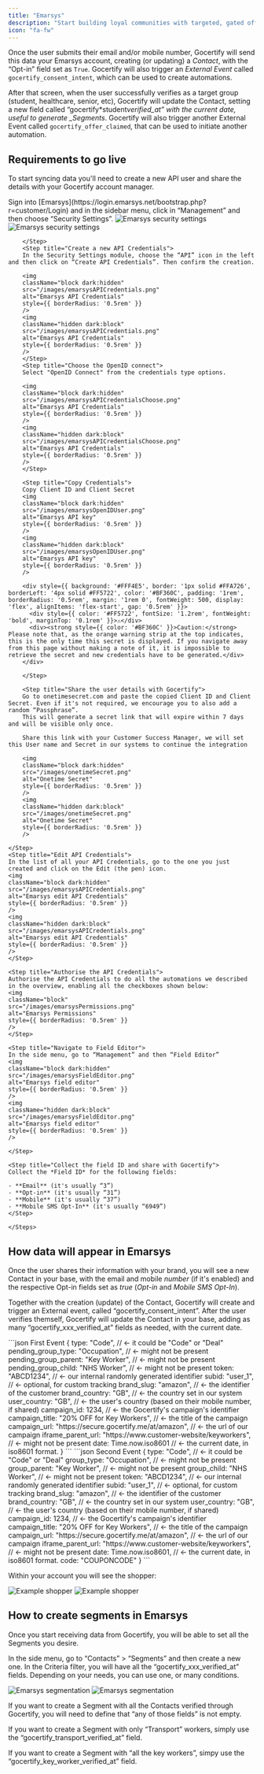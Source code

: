 ```yaml
---
title: "Emarsys"
description: "Start building loyal communities with targeted, gated offers."
icon: "fa-fw"
---
```


Once the user submits their email and/or mobile number, Gocertify will send this data your Emarsys account, creating (or updating) a _Contact_, with the “Opt-in” field set as `True`. Gocertify will also trigger an _External Event_ called `gocertify_consent_intent`, which can be used to create automations.

After that screen, when the user successfully verifies as a target group (student, healthcare, senior, etc), Gocertify will update the Contact, setting a new field called “gocertify\*student*verified_at” with the current date, useful to generate \_Segments*.
Gocertify will also trigger another External Event called `gocertify_offer_claimed`, that can be used to initiate another automation.

## Requirements to go live

To start syncing data you'll need to create a new API user and share the details with your Gocertify account manager.

<Accordion title="See step by step tutorial">
    <Steps>
        <Step title="Create a new API Credentials">
            Sign into [Emarsys](https://login.emarsys.net/bootstrap.php?r=customer/Login) and in the sidebar menu, click in “Management” and then choose “Security Settings”.
            <img
            className="block dark:hidden"
            src="/images/emarsysSecuritySettings.png"
            alt="Emarsys security settings"
            style={{ borderRadius: '0.5rem' }}
            />
            <img
            className="hidden dark:block"
            src="/images/emarsysSecuritySettings.png"
            alt="Emarsys security settings"
            style={{ borderRadius: '0.5rem' }}
            />

        </Step>
        <Step title="Create a new API Credentials">
        In the Security Settings module, choose the “API” icon in the left and then click on “Create API Credentials”. Then confirm the creation.

        <img
        className="block dark:hidden"
        src="/images/emarsysAPICredentials.png"
        alt="Emarsys API Credentials"
        style={{ borderRadius: '0.5rem' }}
        />
        <img
        className="hidden dark:block"
        src="/images/emarsysAPICredentials.png"
        alt="Emarsys API Credentials"
        style={{ borderRadius: '0.5rem' }}
        />
        </Step>
        <Step title="Choose the OpenID connect">
        Select "OpenID Connect" from the credentials type options.

        <img
        className="block dark:hidden"
        src="/images/emarsysAPICredentialsChoose.png"
        alt="Emarsys API Credentials"
        style={{ borderRadius: '0.5rem' }}
        />
        <img
        className="hidden dark:block"
        src="/images/emarsysAPICredentialsChoose.png"
        alt="Emarsys API Credentials"
        style={{ borderRadius: '0.5rem' }}
        />
        </Step>

        <Step title="Copy Credentials">
        Copy Client ID and Client Secret
        <img
        className="block dark:hidden"
        src="/images/emarsysOpenIDUser.png"
        alt="Emarsys API key"
        style={{ borderRadius: '0.5rem' }}
        />
        <img
        className="hidden dark:block"
        src="/images/emarsysOpenIDUser.png"
        alt="Emarsys API key"
        style={{ borderRadius: '0.5rem' }}
        />

        <div style={{ background: '#FFF4E5', border: '1px solid #FFA726', borderLeft: '4px solid #FF5722', color: '#BF360C', padding: '1rem', borderRadius: '0.5rem', margin: '1rem 0', fontWeight: 500, display: 'flex', alignItems: 'flex-start', gap: '0.5rem' }}>
          <div style={{ color: '#FF5722', fontSize: '1.2rem', fontWeight: 'bold', marginTop: '0.1rem' }}>⚠️</div>
          <div><strong style={{ color: '#BF360C' }}>Caution:</strong> Please note that, as the orange warning strip at the top indicates, this is the only time this secret is displayed. If you navigate away from this page without making a note of it, it is impossible to retrieve the secret and new credentials have to be generated.</div>
        </div>

        </Step>

        <Step title="Share the user details with Gocertify">
        Go to onetimesecret.com and paste the copied Client ID and Client Secret. Even if it's not required, we encourage you to also add a random “Passphrase”.
        This will generate a secret link that will expire within 7 days and will be visible only once.

        Share this link with your Customer Success Manager, we will set this User name and Secret in our systems to continue the integration

        <img
        className="block dark:hidden"
        src="/images/onetimeSecret.png"
        alt="Onetime Secret"
        style={{ borderRadius: '0.5rem' }}
        />
        <img
        className="hidden dark:block"
        src="/images/onetimeSecret.png"
        alt="Onetime Secret"
        style={{ borderRadius: '0.5rem' }}
        />

    </Step>
    <Step title="Edit API Credentials">
    In the list of all your API Credentials, go to the one you just created and click on the Edit (the pen) icon.
    <img
    className="block dark:hidden"
    src="/images/emarsysAPICredentials.png"
    alt="Emarsys edit API Credentials"
    style={{ borderRadius: '0.5rem' }}
    />
    <img
    className="hidden dark:block"
    src="/images/emarsysAPICredentials.png"
    alt="Emarsys edit API Credentials"
    style={{ borderRadius: '0.5rem' }}
    />
    </Step>

    <Step title="Authorise the API Credentials">
    Authorise the API Credentials to do all the automations we described in the overview, enabling all the checkboxes shown below:
    <img
    className="block"
    src="/images/emarsysPermissions.png"
    alt="Emarsys Permissions"
    style={{ borderRadius: '0.5rem' }}
    />
    </Step>

    <Step title="Navigate to Field Editor">
    In the side menu, go to “Management” and then “Field Editor”
    <img
    className="block dark:hidden"
    src="/images/emarsysFieldEditor.png"
    alt="Emarsys field editor"
    style={{ borderRadius: '0.5rem' }}
    />
    <img
    className="hidden dark:block"
    src="/images/emarsysFieldEditor.png"
    alt="Emarsys field editor"
    style={{ borderRadius: '0.5rem' }}
    />

    </Step>

    <Step title="Collect the field ID and share with Gocertify">
    Collect the *Field ID* for the following fields:

    - **Email** (it's usually “3”)
    - **Opt-in** (it's usually “31”)
    - **Mobile** (it's usually “37”)
    - **Mobile SMS Opt-In** (it's usually “6949”)
    </Step>

    </Steps>

</Accordion>

## How data will appear in Emarsys

Once the user shares their information with your brand, you will see a new Contact in your base, with the email and mobile _number_ (if it's enabled) and the respective Opt-in fields set as _true_ (_Opt-in_ and _Mobile SMS Opt-In_).

Together with the creation (update) of the Contact, Gocertify will create and trigger an External event, called “gocertify_consent_intent”. After the user verifies themself, Gocertify will update the Contact in your base, adding as many “gocertify_xxx_verified_at” fields as needed, with the current date.

<CodeGroup>
```json First Event
{
  type: "Code",                         // ← it could be "Code" or "Deal"
  pending_group_type: "Occupation",     // ← might not be present
  pending_group_parent: "Key Worker",   // ← might not be present
  pending_group_child: "NHS Worker",    // ← might not be present
  token: "ABCD1234",                    // ← our internal randomly generated identifier
  subid: "user_1",                      // ← optional, for custom tracking
  brand_slug: "amazon",                 // ← the identifier of the customer
  brand_country: "GB",                  // ← the country set in our system
  user_country: "GB",                   // ← the user's country (based on their mobile number, if shared)
  campaign_id: 1234,                    // ← the Gocertify's campaign's identifier
  campaign_title: "20% OFF for Key Workers",  // ← the title of the campaign
  campaign_url: "https://secure.gocertify.me/at/amazon",   // ← the url of our campaign
  iframe_parent_url: "https://www.customer-website/keyworkers",  // ← might not be present
  date: Time.now.iso8601                // ← the current date, in iso8601 format.
}
```
```json Second Event
   {
  type: "Code",                         // ← it could be "Code" or "Deal"
  group_type: "Occupation",             // ← might not be present
  group_parent: "Key Worker",           // ← might not be present
  group_child: "NHS Worker",            // ← might not be present
  token: "ABCD1234",                    // ← our internal randomly generated identifier
  subid: "user_1",                      // ← optional, for custom tracking
  brand_slug: "amazon",                 // ← the identifier of the customer
  brand_country: "GB",                  // ← the country set in our system
  user_country: "GB",                   // ← the user's country (based on their mobile number, if shared)
  campaign_id: 1234,                    // ← the Gocertify's campaign's identifier
  campaign_title: "20% OFF for Key Workers",  // ← the title of the campaign
  campaign_url: "https://secure.gocertify.me/at/amazon",   // ← the url of our campaign
  iframe_parent_url: "https://www.customer-website/keyworkers",  // ← might not be present
  date: Time.now.iso8601,               // ← the current date, in iso8601 format.
  code: "COUPONCODE"
}
```
</CodeGroup>

Within your account you will see the shopper:

<Frame caption="Example shopper profile within Emarsys">
  <img
    className="block dark:hidden"
    src="/images/emarysysShopper.png"
    alt="Example shopper"
    style={{ borderRadius: "0.5rem" }}
  />
  <img
    className="hidden dark:block"
    src="/images/emarysysShopper.png"
    alt="Example shopper"
    style={{ borderRadius: "0.5rem" }}
  />
</Frame>

## How to create segments in Emarsys

Once you start receiving data from Gocertify, you will be able to set all the Segments you desire.

In the side menu, go to “Contacts” > “Segments” and then create a new one. In the Criteria filter, you will have all the “gocertify_xxx_verified_at” fields. Depending on your needs, you can use one, or many conditions.

<Frame caption="Example of how to segment Gocertify shoppers within Emarsys">
  <img
    className="block dark:hidden"
    src="/images/emarsysSegmentation.png"
    alt="Emarsys segmentation"
    style={{ borderRadius: "0.5rem" }}
  />
  <img
    className="hidden dark:block"
    src="/images/emarsysSegmentation.png"
    alt="Emarsys segmentation"
    style={{ borderRadius: "0.5rem" }}
  />
</Frame>

If you want to create a Segment with all the Contacts verified through Gocertify, you will need to define that “any of those fields” is not empty.

If you want to create a Segment with only “Transport” workers, simply use the “gocertify_transport_verified_at” field.

If you want to create a Segment with “all the key workers”, simpy use the “gocertify_key_worker_verified_at” field.
